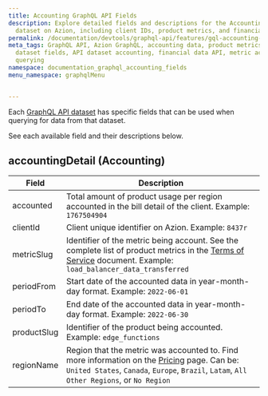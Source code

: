 ```yaml
---
title: Accounting GraphQL API Fields
description: Explore detailed fields and descriptions for the Accounting GraphQL API
  dataset on Azion, including client IDs, product metrics, and financial data.
permalink: /documentation/devtools/graphql-api/features/gql-accounting-fields/
meta_tags: GraphQL API, Azion GraphQL, accounting data, product metrics, client identifiers,
  dataset fields, API dataset accounting, financial data API, metric accounting, data
  querying
namespace: documentation_graphql_accounting_fields
menu_namespace: graphqlMenu


---
```


Each [GraphQL API dataset](/en/documentation/devtools/graphql-api/features/#datasets) has specific fields that can be used when querying for data from that dataset.

See each available field and their descriptions below.


## accountingDetail (Accounting)

| Field | Description |
| ----- | ----------- |
| accounted | Total amount of product usage per region accounted in the bill detail of the client. Example: `1767504904` |
| clientId | Client unique identifier on Azion. Example: `8437r` |
| metricSlug | Identifier of the metric being account. See the complete list of product metrics in the [Terms of Service](/en/documentation/agreements/tos/#3-product-use-calculation-metrics-and-methods) document. Example: `load_balancer_data_transferred` |
| periodFrom | Start date of the accounted data in year-month-day format. Example: `2022-06-01` |
| periodTo | End date of the accounted data in year-month-day format. Example: `2022-06-30` |
| productSlug | Identifier of the product being accounted. Example: `edge_functions` |
| regionName | Region that the metric was accounted to. Find more information on the [Pricing](/en/documentation/products/pricing/) page. Can be: `United States`, `Canada`, `Europe`, `Brazil`, `Latam`, `All Other Regions`, or `No Region` |
